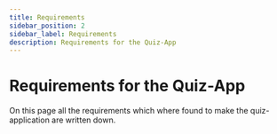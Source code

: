 ```yaml
---
title: Requirements
sidebar_position: 2
sidebar_label: Requirements
description: Requirements for the Quiz-App
---
```



# Requirements for the Quiz-App

On this page all the requirements which where found to make the quiz-application are written down.

<RequirementGrid requirements={quizRequirements} />

